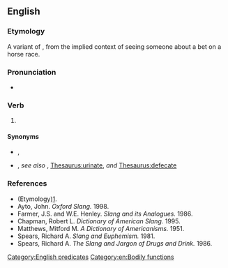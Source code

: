 ==English==

===Etymology===
A variant of {{m|en|see a man about a dog}}, from the implied context of seeing someone about a bet on a horse race.

===Pronunciation===
* {{audio|en|En-au-see a man about a horse.ogg|Audio (AU)}}

===Verb===
{{en-verb|see<,,saw,seen> a man about a horse}}

# {{lb|en|slang|idiomatic|euphemistic}} {{non-gloss definition|Used in place of a real explanation when excusing oneself for a short period of time, particularly to use a toilet.}}
#: {{ux|en|I'll be back in [[two shakes of a lamb's tail]]. I've just got to visit the [[ladies' room]] to '''see a man about a horse'''.}}

====Synonyms====
* {{sense|all senses}} {{l|en|see a man}}, {{l|en|see a man about a dog}}
* {{sense|use the toilet}} {{l|en|see a man about the plumbing}}, ''see also'' {{l|en|use the toilet}}, [[Thesaurus:urinate]], ''and'' [[Thesaurus:defecate]]

===References===
* (Etymology)[http://www.joe-ks.com/phrases/phrasesS.htm].
* Ayto, John. ''Oxford Slang.'' 1998.
* Farmer, J.S. and W.E. Henley. ''Slang and its Analogues.'' 1986.
* Chapman, Robert L. ''Dictionary of American Slang.'' 1995.
* Matthews, Mitford M. ''A Dictionary of Americanisms.'' 1951.
* Spears, Richard A. ''Slang and Euphemism.'' 1981.
* Spears, Richard A. ''The Slang and Jargon of Drugs and Drink.'' 1986.

[[Category:English predicates]]
[[Category:en:Bodily functions]]